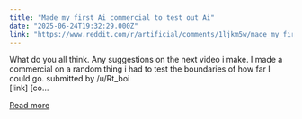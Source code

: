 ```yaml
---
title: "Made my first Ai commercial to test out Ai"
date: "2025-06-24T19:32:29.000Z"
link: "https://www.reddit.com/r/artificial/comments/1ljkm5w/made_my_first_ai_commercial_to_test_out_ai/"
---
```


What do you all think. Any suggestions on the next video i make. I made a commercial on a random thing i had to test the boundaries of how far I could go.
    submitted by    /u/Rt_boi  
 [link]   [co...

[Read more](https://www.reddit.com/r/artificial/comments/1ljkm5w/made_my_first_ai_commercial_to_test_out_ai/)
